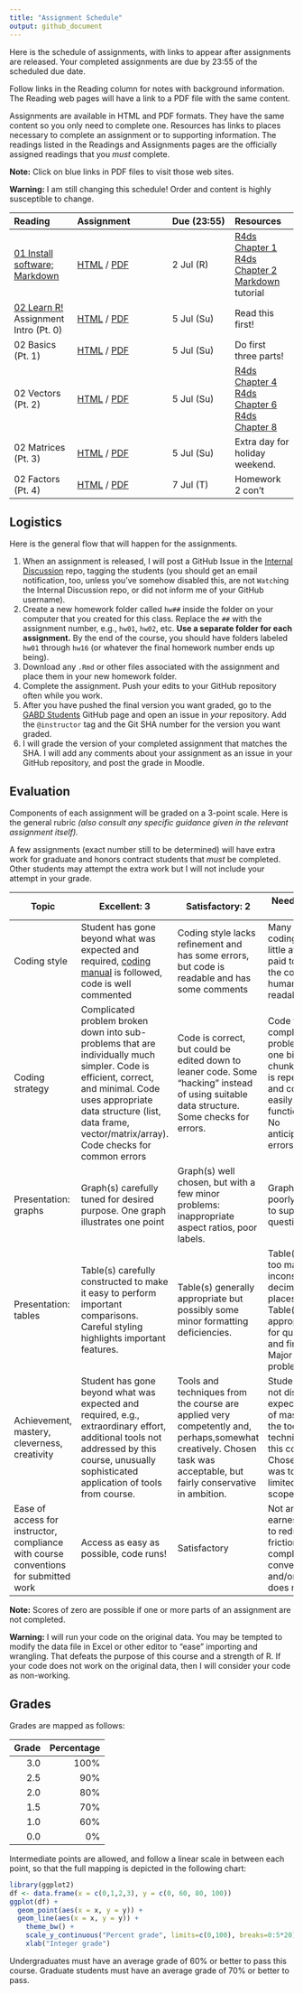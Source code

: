 ```yaml
---
title: "Assignment Schedule"
output: github_document
---
```


Here is the schedule of assignments, with links to appear after assignments are released. Your completed assignments are due by 23:55 of the scheduled due date.

Follow links in the Reading column for notes with background information. The Reading web pages will have a link to a PDF file with the same content.

Assignments are available in HTML and PDF formats. They have the same content so you only need to complete one. Resources has links to places necessary to complete an assignment or to supporting information. The readings listed in the Readings and Assignments pages are the officially assigned readings that you *must* complete. 

**Note:** Click on blue links in PDF files to visit those web sites.

**Warning:** I am still changing this schedule! Order and content is highly susceptible to change. 

| Reading   | Assignment     | Due&nbsp;(23:55) | Resources |
|:----------|:---------------|:---------|:----------|
| [01 Install software;<br/> Markdown](../notes/notes01.html) | [HTML](hw01/hw01.html) / [PDF](hw01/hw01.pdf) | 2 Jul (R) | [R4ds Chapter 1](https://r4ds.had.co.nz/introduction.html)<br/> [R4ds Chapter 2](http://r4ds.had.co.nz/communicate-intro.html)<br/> [Markdown](https://commonmark.org/help/tutorial/) tutorial |
| [02 Learn R!](../notes/notes02.html) <br/> Assignment Intro (Pt. 0) | [HTML](hw02/00_intro.html) / [PDF](hw02/00_intro.pdf) |  5 Jul (Su)  | Read this first!  | 
| 02 Basics (Pt. 1) | [HTML](hw02/01_intro_to_basics.html) / [PDF](hw02/01_intro_to_basics.pdf) |  5 Jul (Su)  | Do first three parts!  | 
| 02 Vectors (Pt. 2) | [HTML](hw02/02_vectors.html) / [PDF](hw02/02_vetors.pdf) |  5 Jul (Su)  | [R4ds Chapter 4](https://r4ds.had.co.nz/workflow-basics.html)<br/> [R4ds Chapter 6](https://r4ds.had.co.nz/workflow-scripts.html)<br/> [R4ds Chapter 8](https://r4ds.had.co.nz/workflow-projects.html) |
| 02 Matrices (Pt. 3) | [HTML](hw02/03_matrices.html) / [PDF](hw02/03_matrices.pdf) |  5 Jul (Su)  | Extra day for holiday weekend. | 
| 02 Factors (Pt. 4) | [HTML](hw02/04_factors.html) / [PDF](hw02/04_factors.pdf) |  7 Jul (T)  | Homework 2 con't | 
<!--
| 02 Data Frames (Pt. 5) | [HTML](hw02/05_data_frames.html) / [PDF](hw02/05_data_frames.pdf) |  7 Jul (T)  |  | 
| 02 Lists (Pt. 6) | [HTML](hw02/06_lists.html) / [PDF](hw02/06_lists.pdf) |  7 Jul (T)  |  | 
| [03 R Studio<br/>R Markdown<br/>Git and GitHub](../notes/notes03.html) | [HTML](hw03/hw03.html) / [PDF](hw03/hw03.pdf) |  23 Dec (Su) | [R4ds Chapter 4](http://r4ds.had.co.nz/workflow-basics.html) (review)<br/>[R4ds Chapter 26](http://r4ds.had.co.nz/communicate-intro.html)<br/>[R4ds Chapter 27](http://r4ds.had.co.nz/r-markdown.html)<br/>[R4ds Chapter 29](http://r4ds.had.co.nz/r-markdown-formats.html), sect 1-3<br/> [R Markdown tutorial](https://rmarkdown.rstudio.com/lesson-1.html)<br/> [GitHub Tutorial](https://guides.github.com/activities/hello-world/) |
| [04 Data Visualization](../notes/notes04.html) | [HTML](hw04/hw04.html) / [PDF](hw04/hw04.pdf) |  26 Dec (W) | [R4ds Chapter 3](https://r4ds.had.co.nz/data-visualisation.html) |
| [05 Importing and Wrangling I](../notes/notes05.html) | [HTML](hw05/hw05.html) / [PDF](hw05/hw05.pdf) |  28 Dec (F) | [R4ds Chapter 10](https://r4ds.had.co.nz/tibbles.html), sections 1-3.<br/> [R4ds Chapter 11](https://r4ds.had.co.nz/data-import.html), sections 1-2, 5<br/> [R4ds Chapter 18](https://r4ds.had.co.nz/pipes.html), sections 1-3<br/> [R4ds Chapter 12](https://r4ds.had.co.nz/tidy-data.html) sections 1-3, 7<br/> [R4ds Chapter 5](https://r4ds.had.co.nz/transform.html) sections 1-4<br/> [Data Import](https://github.com/rstudio/cheatsheets/raw/master/data-import.pdf) cheatsheet<br/>[Data Transformation](https://github.com/rstudio/cheatsheets/raw/master/data-transformation.pdf) cheatsheet |
| [06  Wrangling II](../notes/notes06.html) | [HTML](hw06/hw06.html) / [PDF](hw06/hw06.pdf) |  30 Dec (Su) | [R4ds Chapter 5](https://r4ds.had.co.nz/transform.html)<br/> [Tidyverse Style Guide](https://style.tidyverse.org) |
| [07 Data Visualization](../notes/notes07.html)  | [HTML](hw07/hw07.html) / [PDF](hw07/hw07.pdf) |  04 Jan (F) | [Zuur et al.](https://besjournals.onlinelibrary.wiley.com/doi/10.1111/j.2041-210X.2009.00001.x) (required!) <br/> [Look at Data](https://socviz.co/lookatdata.html#lookatdata) <br/> [Visualizing distributions](https://serialmentor.com/dataviz/boxplots-violins.html#boxplots-violins-vertical) <br/> [Cleveland dot plots](https://www.perceptualedge.com/articles/b-eye/dot_plots.pdf) <br/> [Scatter plots](https://serialmentor.com/dataviz/visualizing-associations.html#associations-scatterplots) |
| [08 Dates](../notes/notes08.html) | [HTML](hw08/hw08.html) / [PDF](hw08/hw08.pdf) |  06 Jan (Su) | [R4ds Chapter 16](https://r4ds.had.co.nz/dates-and-times.html)<br/> [Lubridate cheatsheet](https://github.com/rstudio/cheatsheets/raw/master/lubridate.pdf) |
| [09 Strings and things](../notes/notes09.html) | [HTML](hw09/hw09.html) / [PDF](hw09/hw09.pdf) |  07 Jan (W) | See notes and assignment. |
| [10 Maps](../notes/notes10.html) | [HTML](hw10/hw10.html) / [PDF](hw10/hw10.pdf) | 11 Jan (F) |  |
<!--
| 11 Maps | HTML / PDF | 11 Jan (F) | |
-->

## Logistics

Here is the general flow that will happen for the assignments.

1.  When an assignment is released, I will post a GitHub Issue in the [Internal Discussion](https://github.com/semo-gabd/internal_discussion) repo, tagging the students (you should get an email notification, too, unless you've somehow disabled this, are not `Watch`ing the Internal Discussion repo, or did not inform me of your GitHub username).
2.  Create a new homework folder called `hw##` inside the folder on your computer that you created for this class. Replace the `##` with the assignment number, e.g., `hw01`, `hw02`, etc. **Use a separate folder for each assignment.** By the end of the course, you should have folders labeled `hw01` through `hw16` (or whatever the final homework number ends up being).
3.  Download any `.Rmd` or other files associated with the assignment and place them in your new homework folder.
4.  Complete the assignment. Push your edits to your GitHub repository often while you work.
5. After you have pushed the final version you want graded, go to the [GABD Students](https://github.com/gabd-students) GitHub page and open an issue in *your* repository. Add the `@instructor` tag and the Git SHA number for the version you want graded. 
6. I will grade the version of your completed assignment that matches the SHA. I will add any comments about your assignment as an issue in your GitHub repository, and post the grade in Moodle.


## Evaluation

Components of each assignment will be graded on a 3-point scale. Here is the general rubric *(also consult any specific guidance given in the relevant assignment itself).*

A few assignments (exact number still to be determined) will have extra work for graduate and honors contract students that *must* be completed. Other students may attempt the extra work but I will not include your attempt in your grade.

Topic| Excellent: 3 | Satisfactory: 2 | Needs work: 1 |
|----| ------ |-------| -----|
|Coding style| Student has gone beyond what was expected and required, [coding manual](https://style.tidyverse.org) is followed, code is well commented | Coding style lacks refinement and has some errors, but code is readable and has some comments | Many errors in coding style, little attention paid to making the code human readable|
|Coding strategy| Complicated problem broken down into sub-problems that are individually much simpler. Code is efficient, correct, and minimal. Code uses appropriate data structure (list, data frame, vector/matrix/array). Code checks for common errors  | Code is correct, but could be edited down to leaner code. Some "hacking" instead of using suitable data structure. Some checks for errors. |   Code tackles complicated problem in one big chunk. Code is repetitive and could easily be functionalized. No anticipation of errors. |
|Presentation: graphs | Graph(s) carefully tuned for desired purpose. One graph illustrates one point | Graph(s) well chosen, but with a few minor problems: inappropriate aspect ratios, poor labels. | Graph(s) poorly chosen to support questions. |
|Presentation: tables | Table(s) carefully constructed to make it easy to perform important comparisons. Careful styling highlights important features. | Table(s) generally appropriate but possibly some minor formatting deficiencies.| Table(s) with too many, or inconsistent, decimal places. Table(s) not appropriate for questions and findings. Major display problems.|
|Achievement, mastery, cleverness, creativity|Student has gone beyond what was expected and required, e.g., extraordinary effort, additional tools not addressed by this course, unusually sophisticated application of tools from course.|Tools and techniques from the course are applied very competently and, perhaps,somewhat creatively. Chosen task was acceptable, but fairly conservative in ambition.|Student does not display the expected level of mastery of the tools and techniques in this course. Chosen task was too limited in scope.|
|Ease of access for instructor, compliance with course conventions for submitted work|Access as easy as possible, code runs! | Satisfactory | Not an earnest effort to reduce friction and comply with conventions  and/or code does not run|

**Note:** Scores of zero are possible if one or more parts of an assignment are not completed.

**Warning:** I will run your code on the original data. You may be tempted to modify the data file in Excel or other editor to "ease" importing and wrangling. That defeats the purpose of this course and a strength of R. If your code does not work on the original data, then I will consider your code as non-working.

## Grades

Grades are mapped as follows:

| Grade | Percentage |
|------:|-----------:|
| 3.0 | 100% |
| 2.5 | 90% |
| 2.0 | 80% | 
| 1.5 | 70% |
| 1.0 | 60% | 
| 0.0 | 0% | 

Intermediate points are allowed, and follow a linear scale in between each point, so that the full mapping is depicted in the following chart:

```r
library(ggplot2)
df <- data.frame(x = c(0,1,2,3), y = c(0, 60, 80, 100))
ggplot(df) +
  geom_point(aes(x = x, y = y)) +
  geom_line(aes(x = x, y = y)) +
    theme_bw() +
    scale_y_continuous("Percent grade", limits=c(0,100), breaks=0:5*20) +
    xlab("Integer grade")
```

Undergraduates must have an average grade of 60% or better to pass this course. Graduate students must have an average grade of 70% or better to pass. 

